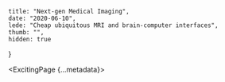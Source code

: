     title: "Next-gen Medical Imaging",
    date: "2020-06-10",
    lede: "Cheap ubiquitous MRI and brain-computer interfaces",
    thumb: "",
    hidden: true
}



<ExcitingPage {...metadata}>
</ExcitingPage>